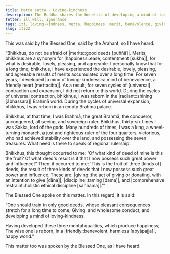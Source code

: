 ```yaml
---
title: Metta sutta - Loving-kindness
description: The Buddha shares the benefits of developing a mind of loving-kindness based on his direct knowledge.
fetter: ill will, ignorance
tags: iti, loving-kindness, metta, happiness, merit, benevolence, giving, taming, restraint, iti1-27
slug: iti22
---
```


This was said by the Blessed One, said by the Arahant, so I have heard:

“Bhikkhus, do not be afraid of |merits::good deeds [puññā]|. Merits, bhikkhus are a synonym for |happiness::ease, contentment [sukha]|, for what is desirable, lovely, pleasing, and agreeable. I personally know that for a long time, bhikkhus, I have experienced the desirable, lovely, pleasing, and agreeable results of merits accumulated over a long time. For seven years, I developed |a mind of loving-kindness::a mind of benevolence, a friendly heart [mettacitta]|. As a result, for seven cycles of [universal] contraction and expansion, I did not return to this world. During the cycles of universal contraction, bhikkhus, I was reborn in the |radiant::shining [ābhassara]| Brahmā world. During the cycles of universal expansion, bhikkhus, I was reborn in an empty Brahmā palace.

Bhikkhus, at that time, I was Brahmā, the great Brahmā, the conqueror, unconquered, all seeing, and sovereign ruler. Bhikkhus, thirty-six times I was Sakka, lord of the gods. Many hundreds of times, I was a king, a wheel-turning monarch, a just and righteous ruler of the four quarters, victorious, who had achieved stability over the land, and possessing the seven treasures. What need is there to speak of regional rulership.

Bhikkhus, this thought occurred to me: 'Of what kind of deed of mine is this the fruit? Of what deed's result is it that I now possess such great power and influence?' Then, it occurred to me: 'This is the fruit of three [kinds of] deeds, the result of three kinds of deeds that I now possess such great power and influence. These are: |giving::the act of giving or donating, with an intention to give [dāna]|, |discipline::taming [dama]|, and |comprehensive restraint::holistic ethical discipline [saññama]|.'”

The Blessed One spoke on this matter. In this regard, it is said:

“One should train in only good deeds,
whose pleasant consequences stretch for a long time to come;
Giving, and wholesome conduct,
and developing a mind of loving-kindness.

Having developed these three mental qualities,
which produce happiness;
The wise one is reborn,
in a |friendly::benevolent, harmless [abyāpajja]|, happy world.”

This matter too was spoken by the Blessed One, as I have heard.